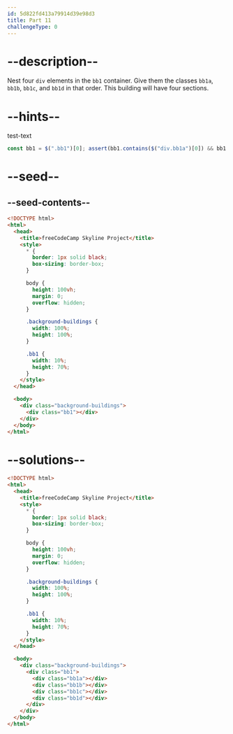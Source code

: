 ```yaml
---
id: 5d822fd413a79914d39e98d3
title: Part 11
challengeType: 0
---
```


# --description--

Nest four `div` elements in the `bb1` container. Give them the classes `bb1a`, `bb1b`, `bb1c`, and `bb1d` in that order. This building will have four sections.

# --hints--

test-text

```js
const bb1 = $(".bb1")[0]; assert(bb1.contains($("div.bb1a")[0]) && bb1.contains($("div.bb1b")[0]) && bb1.contains($("div.bb1c")[0]) && bb1.contains($("div.bb1d")[0]));
```

# --seed--

## --seed-contents--

```html
<!DOCTYPE html>
<html>    
  <head>
    <title>freeCodeCamp Skyline Project</title>
    <style>
      * {
        border: 1px solid black;
        box-sizing: border-box;
      }

      body {
        height: 100vh;
        margin: 0;
        overflow: hidden;
      }

      .background-buildings {
        width: 100%;
        height: 100%;
      }

      .bb1 {
        width: 10%;
        height: 70%;
      }
    </style>
  </head>

  <body>
    <div class="background-buildings">
      <div class="bb1"></div>
    </div>
  </body>
</html>
```

# --solutions--

```html
<!DOCTYPE html>
<html>    
  <head>
    <title>freeCodeCamp Skyline Project</title>
    <style>
      * {
        border: 1px solid black;
        box-sizing: border-box;
      }

      body {
        height: 100vh;
        margin: 0;
        overflow: hidden;
      }

      .background-buildings {
        width: 100%;
        height: 100%;
      }

      .bb1 {
        width: 10%;
        height: 70%;
      }
    </style>
  </head>

  <body>
    <div class="background-buildings">
      <div class="bb1">
        <div class="bb1a"></div>
        <div class="bb1b"></div>
        <div class="bb1c"></div>
        <div class="bb1d"></div>
      </div>
    </div>
  </body>
</html>
```
